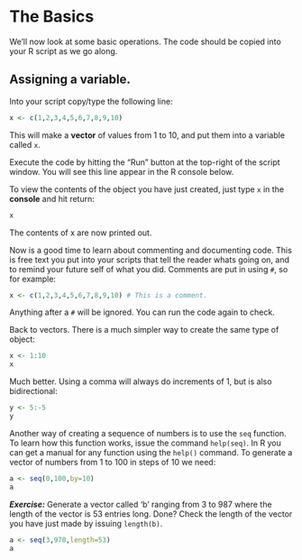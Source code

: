 # The Basics {#thebasics}

We'll now look at some basic operations. The code should be copied into your R script as we go along.

## Assigning a variable.

Into your script copy/type the following line:

```r
x <- c(1,2,3,4,5,6,7,8,9,10)
```

This will make a **vector** of values from 1 to 10, and put them into a variable called ```x```.

Execute the code by hitting the "Run" button at the top-right of the script window. You will see this line appear in the R console below.

To view the contents of the object you have just created, just type ```x``` in the **console** and hit return:

```r
x
```

The contents of x are now printed out.

Now is a good time to learn about commenting and documenting code. This is free text you put into your scripts that tell the reader whats going on, and to remind your future self of what you did. Comments are put in using ```#```, so for example:

```r
x <- c(1,2,3,4,5,6,7,8,9,10) # This is a comment.
```

Anything after a ```#``` will be ignored. You can run the code again to check.

Back to vectors. There is a much simpler way to create the same type of object:

```r
x <- 1:10
x
```
Much better. Using a comma will always do increments of 1, but is also bidirectional:

```r
y <- 5:-5
y
```

Another way of creating a sequence of numbers is to use the `seq` function. To learn how this function works, issue the command `help(seq)`. In R you can get a manual for any function using the `help()` command. To generate a vector of numbers from 1 to 100 in steps of 10 we need:

```r
a <- seq(0,100,by=10)
a
```

***Exercise:*** Generate a vector called 'b' ranging from 3 to 987 where the length of the vector is 53 entries long.
Done? Check the length of the vector you have just made by issuing `length(b)`.

```r
a <- seq(3,978,length=53)
a
```



